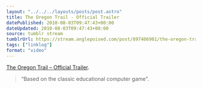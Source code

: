 ```yaml
---
layout: "../../../layouts/posts/post.astro"
title: The Oregon Trail - Official Trailer
datePublished: 2010-08-03T09:47:43+00:00
dateUpdated: 2010-08-03T09:47:43+00:00
source: tumblr stream
tumblrUrl: https://stream.anglepoised.com/post/897406981/the-oregon-trail-official-trailer-based-on
tags: ["linklog"]
format: "video"
---
```



<YouTube id="https://www.youtube.com/watch?v=CHps2SecuDk" />

[The Oregon Trail &#8211; Official Trailer][1].

> &ldquo;Based on the classic educational computer game&rdquo;.

[1]: https://www.youtube.com/watch?v=CHps2SecuDk
